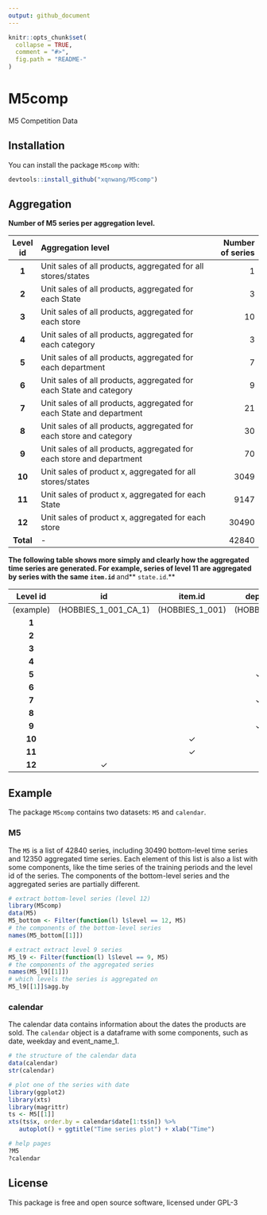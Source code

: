 ```yaml
---
output: github_document
---
```


```r
knitr::opts_chunk$set(
  collapse = TRUE,
  comment = "#>",
  fig.path = "README-"
)
```

# M5comp
M5 Competition Data

## Installation

You can install the package `M5comp` with:

```r
devtools::install_github("xqnwang/M5comp")
```

## Aggregation 

**Number of M5 series per aggregation level.**

| Level id |                        Aggregation level                             | Number of series |
|:--------:|:---------------------------------------------------------------------|-----------------:|
|   **1**  | Unit sales of all products, aggregated for all stores/states         |                1 |
|   **2**  | Unit sales of all products, aggregated for each State                |                3 |
|   **3**  | Unit sales of all products, aggregated for each store                |               10 |
|   **4**  | Unit sales of all products, aggregated for each category             |                3 |
|   **5**  | Unit sales of all products, aggregated for each department           |                7 |
|   **6**  | Unit sales of all products, aggregated for each State and category   |                9 |
|   **7**  | Unit sales of all products, aggregated for each State and department |               21 |
|   **8**  | Unit sales of all products, aggregated for each store and category   |               30 |
|   **9**  | Unit sales of all products, aggregated for each store and department |               70 |
|  **10**  | Unit sales of product x, aggregated for all stores/states            |             3049 |
|  **11**  | Unit sales of product x, aggregated for each State                   |             9147 |
|  **12**  | Unit sales of product x, aggregated for each store                   |            30490 |
| **Total**| -                                                                    |            42840 |


**The following table shows more simply and clearly how the aggregated time series are generated. For example, series of level 11 are aggregated by series with the same `item.id` **and** `state.id`.**

| Level id | id | item.id | dept.id | cat.id | store.id | state.id |
|:--------:|:--------:|:--------:|:--------:|:--------:|:--------:|:--------:|
|(example) | (HOBBIES_1_001_CA_1) | (HOBBIES_1_001) | (HOBBIES_1) | (HOBBIES) | (CA_1) | (CA) |
|**1**| | | | | | |
|**2**| | | | | |$\checkmark$|
|**3**| | | | |$\checkmark$| | 
|**4**| | | |$\checkmark$| | | 
|**5**| | |$\checkmark$| | | | 
|**6**| | | |$\checkmark$| |$\checkmark$| 
|**7**| | |$\checkmark$ | | |$\checkmark$ | 
|**8**| | | |$\checkmark$ |$\checkmark$ | | 
|**9**| | |$\checkmark$| |$\checkmark$| | 
|**10**| |$\checkmark$| | | | | 
|**11**| |$\checkmark$| | | |$\checkmark$| 
|**12**|$\checkmark$ | | | | | | 

## Example

The package `M5comp` contains two datasets: `M5` and `calendar`.

### M5

The `M5` is a list of $42840$ series, including $30490$ bottom-level time series and $12350$ aggregated time series. Each element of this list is also a list with some components, like the time series of the training periods and the level id of the series. The components of the bottom-level series and the aggregated series are partially different.

```r
# extract bottom-level series (level 12)
library(M5comp)
data(M5)
M5_bottom <- Filter(function(l) l$level == 12, M5)
# the components of the bottom-level series
names(M5_bottom[[1]])

# extract extract level 9 series
M5_l9 <- Filter(function(l) l$level == 9, M5)
# the components of the aggregated series
names(M5_l9[[1]])
# which levels the series is aggregated on
M5_l9[[1]]$agg.by
```

### calendar

The calendar data contains information about the dates the products are sold. The `calendar` object is a dataframe with some components, such as date, weekday and event_name_1.

```r
# the structure of the calendar data
data(calendar)
str(calendar)
```


```r
# plot one of the series with date
library(ggplot2)
library(xts)
library(magrittr)
ts <- M5[[1]]
xts(ts$x, order.by = calendar$date[1:ts$n]) %>% 
   autoplot() + ggtitle("Time series plot") + xlab("Time")
```


```r
# help pages
?M5
?calendar
```


## License

This package is free and open source software, licensed under GPL-3
